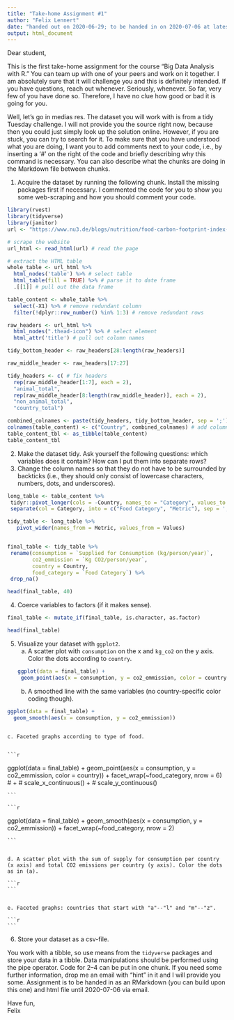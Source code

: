 ```yaml
---
title: "Take-home Assignment #1"
author: "Felix Lennert"
date: "handed out on 2020-06-29; to be handed in on 2020-07-06 at latest"
output: html_document
---
```


Dear student,

This is the first take-home assignment for the course "Big Data Analysis with R." You can team up with one of your peers and work on it together. I am absolutely sure that it will challenge you and this is definitely intended. If you have questions, reach out whenever. Seriously, whenever. So far, very few of you have done so. Therefore, I have no clue how good or bad it is going for you. 

Well, let's go in medias res. The dataset you will work with is from a tidy Tuesday challenge. I will not provide you the source right now, because then you could just simply look up the solution online. However, if you are stuck, you can try to search for it. To make sure that you have understood what you are doing, I want you to add comments next to your code, i.e., by inserting a '#' on the right of the code and briefly describing why this command is necessary. You can also describe what the chunks are doing in the Markdown file between chunks. 

1. Acquire the dataset by running the following chunk. Install the missing packages first if necessary. I commented the code for you to show you some web-scraping and how you should comment your code.

```r
library(rvest)
library(tidyverse)
library(janitor)
url <- "https://www.nu3.de/blogs/nutrition/food-carbon-footprint-index-2018" # url to scrape

# scrape the website
url_html <- read_html(url) # read the page

# extract the HTML table
whole_table <- url_html %>% 
  html_nodes('table') %>% # select table
  html_table(fill = TRUE) %>% # parse it to date frame
  .[[1]] # pull out the data frame

table_content <- whole_table %>%
  select(-X1) %>% # remove redundant column
  filter(!dplyr::row_number() %in% 1:3) # remove redundant rows

raw_headers <- url_html %>%
  html_nodes(".thead-icon") %>% # select element 
  html_attr('title') # pull out column names

tidy_bottom_header <- raw_headers[28:length(raw_headers)]

raw_middle_header <- raw_headers[17:27]

tidy_headers <- c( # fix headers
  rep(raw_middle_header[1:7], each = 2),
  "animal_total",
  rep(raw_middle_header[8:length(raw_middle_header)], each = 2),
  "non_animal_total",
  "country_total")

combined_colnames <- paste(tidy_headers, tidy_bottom_header, sep = ';') # create column names
colnames(table_content) <- c("Country", combined_colnames) # add column names
table_content_tbl <- as_tibble(table_content)
table_content_tbl
```

2. Make the dataset tidy. Ask yourself the following questions: which variables does it contain? How can I put them into separate rows? 
3. Change the column names so that they do not have to be surrounded by backticks (i.e., they should only consist of lowercase characters, numbers, dots, and underscores).

```r
long_table <- table_content %>%  
 tidyr::pivot_longer(cols = -Country, names_to = "Category", values_to = "Values") %>%  
 separate(col = Category, into = c("Food Category", "Metric"), sep = ';')

tidy_table <- long_table %>%
   pivot_wider(names_from = Metric, values_from = Values) 


final_table <- tidy_table %>%
 rename(consumption = `Supplied for Consumption (kg/person/year)`,
        co2_emmission = `Kg CO2/person/year`,
        country = Country,
        food_category = `Food Category`) %>%
 drop_na()

head(final_table, 40)

```


4. Coerce variables to factors (if it makes sense). 
```r

final_table <- mutate_if(final_table, is.character, as.factor)

head(final_table)

```

5. Visualize your dataset with `ggplot2`.
    a. A scatter plot with `consumption` on the x and `kg_co2` on the y axis. Color the dots according to `country`.
    
    ```r
 
ggplot(data = final_table) +
  geom_point(aes(x = consumption, y = co2_emmission, color = country))
    
    ```
    
    
    
    
    b. A smoothed line with the same variables (no country-specific color coding though).
    
```r
ggplot(data = final_table) +
  geom_smooth(aes(x = consumption, y = co2_emmission))
    
```
    
    c. Faceted graphs according to type of food.
    
    
    ```r
    
ggplot(data = final_table) +
  geom_point(aes(x = consumption, y = co2_emmission, color = country)) +
  facet_wrap(~food_category, nrow = 6) # +
      # scale_x_continuous() +
      # scale_y_continuous()
    
    ```
    
    ```r
  
ggplot(data = final_table) +
  geom_smooth(aes(x = consumption, y = co2_emmission)) +
  facet_wrap(~food_category, nrow = 2)
    
    ```
    
    
    d. A scatter plot with the sum of supply for consumption per country (x axis) and total CO2 emissions per country (y axis). Color the dots as in (a).
    
    ```r
    
    
    
    ```
    
    
    e. Faceted graphs: countries that start with "a"--"l" and "m"--"z".
    
    ```r
    ```
    
6. Store your dataset as a csv-file.
    
You work with a tibble, so use means from the `tidyverse` packages and store your data in a tibble. Data manipulations should be performed using the pipe operator. Code for 2--4 can be put in one chunk. If you need some further information, drop me an email with "hint" in it and I will provide you some. Assignment is to be handed in as an RMarkdown (you can build upon this one) and html file until 2020-07-06 via email. 

Have fun,  
Felix
